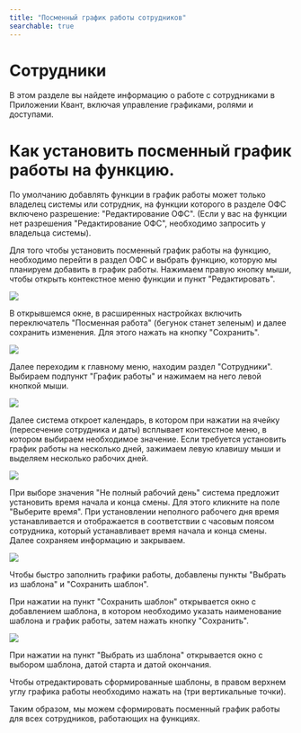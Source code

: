 ```yaml
---
title: "Посменный график работы сотрудников"
searchable: true
---
```


# Сотрудники

В этом разделе вы найдете информацию о работе с сотрудниками в Приложении Квант, включая управление графиками, ролями и доступами.

# Как установить посменный график работы на функцию.

По умолчанию добавлять функции в график работы может только владелец системы или сотрудник, на функции которого в разделе ОФС включено разрешение: "Редактирование ОФС". (Если у вас на функции нет разрешения "Редактирование ОФС", необходимо запросить у владельца системы).

Для того чтобы установить посменный график работы на функцию, необходимо перейти в раздел ОФС и выбрать функцию, которую мы планируем добавить в график работы. Нажимаем правую кнопку мыши, чтобы открыть контекстное меню функции и пункт "Редактировать".

![](/from-carrot-images/34467-1720688464603-zve565i7.png)

В открывшемся окне, в расширенных настройках включить переключатель "Посменная работа" (бегунок станет зеленым) и далее сохранить изменения. Для этого нажать на кнопку "Сохранить".

![](/from-carrot-images/34467-1720688513477-b0ob35fc.png)

Далее переходим к главному меню, находим раздел "Сотрудники". Выбираем подпункт "График работы" и нажимаем на него левой кнопкой мыши.

![](/from-carrot-images/employee-workdays.png)

Далее система откроет календарь, в котором при нажатии на ячейку (пересечение сотрудника и даты) всплывает контекстное меню, в котором выбираем необходимое значение. Если требуется установить график работы на несколько дней, зажимаем левую клавишу мыши и выделяем несколько рабочих дней.

![](/from-carrot-images/employee-workdays-choice.png)

При выборе значения "Не полный рабочий день" система предложит установить время начала и конца смены. Для этого кликните на поле "Выберите время". При установлении неполного рабочего дня время устанавливается и отображается в соответствии с часовым поясом сотрудника, который устанавливает время начала и конца смены. Далее сохраняем информацию и закрываем.

![](/from-carrot-images/smena.png)

Чтобы быстро заполнить графики работы, добавлены пункты "Выбрать из шаблона" и "Сохранить шаблон".

При нажатии на пункт "Сохранить шаблон" открывается окно с добавлением шаблона, в котором необходимо указать наименование шаблона и график работы, затем нажать кнопку "Сохранить".

![](/from-carrot-images/template.png)

При нажатии на пункт "Выбрать из шаблона" открывается окно с выбором шаблона, датой старта и датой окончания.

Чтобы отредактировать сформированные шаблоны, в правом верхнем углу графика работы необходимо нажать на (три вертикальные точки).

Таким образом, мы можем сформировать посменный график работы для всех сотрудников, работающих на функциях.